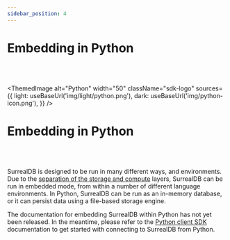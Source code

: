 ```yaml
---
sidebar_position: 4
---
```



# Embedding in Python

<br /><br />

<ThemedImage
  alt="Python"
  width="50"
  className="sdk-logo"
  sources={{
    light: useBaseUrl('img/light/python.png'),
    dark: useBaseUrl('img/python-icon.png'),
  }}
/>

# Embedding in Python

<br /><br />

SurrealDB is designed to be run in many different ways, and environments. Due to the [separation of the storage and compute](/docs/nightly/introduction/architecture) layers, SurrealDB can be run in embedded mode, from within a number of different language environments. In Python, SurrealDB can be run as an in-memory database, or it can persist data using a file-based storage engine. 

The documentation for embedding SurrealDB within Python has not yet been released. In the meantime, please refer to the [Python client SDK](/docs/nightly/integration/sdks/python) documentation to get started with connecting to SurrealDB from Python.
